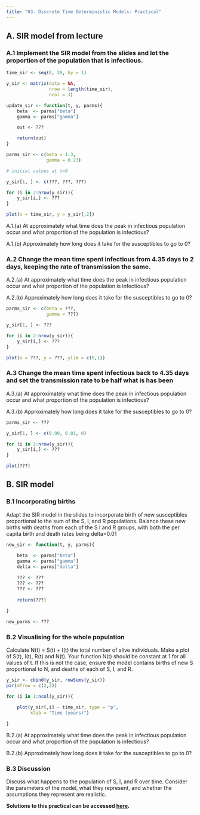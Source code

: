 ```yaml
---
title: "03. Discrete Time Deterministic Models: Practical"
---
```


## A. SIR model from lecture

### A.1 Implement the SIR model from the slides and lot the proportion of the population that is infectious.

```r
time_sir <- seq(0, 20, by = 1)

y_sir <- matrix(data = NA,
                nrow = length(time_sir),
                ncol = 3)

update_sir <- function(t, y, parms){
    beta  <- parms["beta"]
    gamma <- parms["gamma"]

    out <- ???

    return(out)
}

parms_sir <- c(beta = 1.3,
               gamma = 0.23)

# initial values at t=0

y_sir[1, ] <- c(???, ???, ???)

for (i in 2:nrow(y_sir)){
    y_sir[i,] <- ???
}

plot(x = time_sir, y = y_sir[,2])
```

A.1.(a) At approximately what time does the peak in infectious population occur and what proportion of the population is infectious?

A.1.(b) Approximately how long does it take for the susceptibles to go to 0?

### A.2 Change the mean time spent infectious from 4.35 days to 2 days, keeping the rate of transmission the same.

A.2.(a) At approximately what time does the peak in infectious population occur and what proportion of the population is infectious?

A.2.(b) Approximately how long does it take for the susceptibles to go to 0?

```r
parms_sir <- c(beta = ???,
               gamma = ???)

y_sir[1, ] <- ???

for (i in 2:nrow(y_sir)){
    y_sir[i,] <- ???
}

plot(x = ???, y = ???, ylim = c(0,1))
```

### A.3 Change the mean time spent infectious back to 4.35 days and set the transmission rate to be half what is has been

A.3.(a) At approximately what time does the peak in infectious population occur and what proportion of the population is infectious?

A.3.(b) Approximately how long does it take for the susceptibles to go to 0?

```r
parms_sir <- ???

y_sir[1, ] <- c(0.99, 0.01, 0)

for (i in 2:nrow(y_sir)){
    y_sir[i,] <- ???
}

plot(???)
```

## B. SIR model

### B.1 Incorporating births

Adapt the SIR model in the slides to incorporate birth of new susceptibles proportional to the sum of the S, I, and R populations. Balance these new births with deaths from each of the S I and R groups, with both the per capita birth and death rates being delta=0.01

```r
new_sir <- function(t, y, parms){
	
    beta  <- parms["beta"]
    gamma <- parms["gamma"]
    delta <- parms["delta"]

    ??? <- ???
    ??? <- ???
    ??? <- ???    
    	
    return(???)
    
}

new_parms <- ???
```

### B.2 Visualising for the whole population

Calculate N(t) = S(t) + I(t) the total number of alive individuals. Make a plot of S(t), I(t), R(t) and N(t). Your function N(t) should be constant at 1 for all values of t. If this is not the case, ensure the model contains births of new S proportional to N, and deaths of each of S, I, and R.

```r

y_sir <- cbind(y_sir, rowSums(y_sir))
par(mfrow = c(2,2))

for (i in 1:ncol(y_sir)){

    plot(y_sir[,i] ~ time_sir, type = "p", 
         xlab = "Time (years)")

}
```

B.2.(a) At approximately what time does the peak in infectious population occur and what proportion of the population is infectious?

B.2.(b) Approximately how long does it take for the susceptibles to go to 0?

### B.3 Discussion

Discuss what happens to the population of S, I, and R over time. Consider the parameters of the model, what they represent, and whether the assumptions they represent are realistic.

**Solutions to this practical can be accessed [here](03_DiscreteDeterministic_solutions.qmd).**
